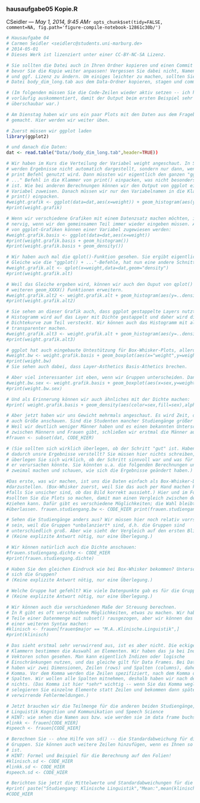 
<!-- Automatically generated by RStudio [12861c30b10411e1afa60800200c9a66] -->
### hausaufgabe05 Kopie.R
CSeidler --- *May 1, 2014, 9:45 AM*`r opts_chunk$set(tidy=FALSE, comment=NA, fig.path='figure-compile-notebook-12861c30b/')`
```r
# Hausaufgabe 04
# Carmen Seidler <seidlerc@students.uni-marburg.de>
# 2014-05-01
# Dieses Werk ist lizenziert unter einer CC-BY-NC-SA Lizenz.

# Sie sollten die Datei auch in Ihren Ordner kopieren und einen Commit machen, 
# bevor Sie die Kopie weiter anpassen! Vergessen Sie dabei nicht, Namen, Datum 
# und ggf. Lizenz zu ändern. Um einiges leichter zu machen, sollten Sie auch die
# Datei body_dim_long.tab aus dem Data-Ordner kopieren, stagen und commiten.

# (Im folgenden müssen Sie die Code-Zeilen wieder aktiv setzen -- ich habe sie
# vorläufig auskommentiert, damit der Output beim ersten Beispiel sehr
# überschaubar war.)

# Am Dienstag haben wir uns ein paar Plots mit den Daten aus dem Fragebogen
# gemacht. Hier werden wir weiter üben.

# Zuerst müssen wir ggplot laden
library(ggplot2)

# und danach die Daten:
dat <- read.table("Data//body_dim_long.tab",header=TRUE)) 

# Wir haben im Kurs die Verteilung der Variabel weight angeschaut. In Skripten
# werden Ergebnisse nicht automatich dargestellt, sondern nur dann, wenn ein
# print Befehl genutzt wird. Dann müssten wir eigentlich den ganzen "ggplot() +
# ..." Befehl in die Klammer von print() einpacken, was nicht besonders lesbar
# ist. Wie bei anderen Berechnungen können wir den Output von ggplot einer
# Variabel zuweisen. Danach müssen wir nur den Variabelnamen in die Klammer von
# print() einpacken.
#weight.grafik <- ggplot(data=dat,aes(x=weight)) + geom_histogram(aes(y=..density..),fill="white",color="black") + geom_density()
#print(weight.grafik)

# Wenn wir verschiedene Grafiken mit einem Datenzsatz machen möchten, ist es
# nervig, wenn wir den gemeinsamen Teil immer wieder eingeben müssen. Auch Teile
# von ggplot-Grafiken können einer Variabel zugewiesen werden:
#weight.grafik.basis <- ggplot(data=dat,aes(x=weight))
#print(weight.grafik.basis + geom_histogram())
#print(weight.grafik.basis + geom_density())

# Wir haben auch mal die qplot()-Funktion gesehen. Sie ergibt eigentlich das
# Gleiche wie die "ggplot() + ..."-Befehle, hat nun eine andere Schnittstelle. 
#weight.grafik.alt <- qplot(x=weight,data=dat,geom="density")
#print(weight.grafik.alt)

# Weil das Gleiche ergeben wird, können wir auch den Ouput von qplot() mit
# weiteren geom_XXXX() Funktionen erweitern. 
#weight.grafik.alt2 <- weight.grafik.alt + geom_histogram(aes(y=..density..),fill="white",color="black")
#print(weight.grafik.alt2)

# Sie sehen an dieser Grafik auch, dass ggplot gestappelte Layers nutzt -- das 
# Histogramm wird auf das Layer mit Dichte gestappelt und daher wird die 
# Dichtekurve zum Teil versteckt. Wir können auch das Histogramm mit alpha
# transparenter machen.
#weight.grafik.alt3 <- weight.grafik.alt + geom_histogram(aes(y=..density..),fill="white",color="black",alpha=0.65)
#print(weight.grafik.alt3)

# ggplot hat auch eingebaute Untestützung für Box-Whisker-Plots, allerdings sind x und y jetzt anders:
#weight.bw <- weight.grafik.basis + geom_boxplot(aes(x="weight",y=weight))
#print(weight.bw)
# Sie sehen auch dabei, dass Layer-Asthetics Basis-Athetics brechen. 

# Aber viel interessanter ist eben, wenn wir Gruppen unterscheiden. Dann können etwas machen wie BW-Plot nach Geschlecht:
#weight.bw.sex <- weight.grafik.basis + geom_boxplot(aes(x=sex,y=weight))
#print(weight.bw.sex)

# Und als Erinnerung können wir auch ähnliches mit der Dichte machen:
#print( weight.grafik.basis + geom_density(aes(color=sex,fill=sex),alpha=0.5) )

# Aber jetzt haben wir uns Gewicht mehrmals angeschaut. Es wird Zeit, dass uns
# auch Größe anschauen. Sind die Studenten mancher Studiengänge größer als die anderen?
# Weil wir deutlich weniger Männer haben und es einen bekannten Unterschied in der Größe 
# zwischen Männern und Frauen gibt, schließen wir erstmal die Männer aus:
#frauen <- subset(dat, CODE_HIER)

# (Sie sollten sich wirklich überlegen, ob der Schritt "gut" ist. Haben wir 
# dadurch unsre Ergebnisse verstellt? Sie müssen hier nichts schreiben, aber 
# überlegen Sie sich wirklich, ob der Schritt sinnvoll war und was für Probeme 
# er verursachen könnte. Sie könnten u.a. die folgenden Berechnungen und Plots
# zweimal machen und schauen, wie sich die Ergebnisse geändert haben.)

#Das erste, was wir machen, ist uns die Daten einfach als Box-Whisker-Diagramm 
#darzustellen. (Box-Whisker zuerst, weil Sie das auch per Hand machen könnten, 
#falls Sie unsicher sind, ob das Bild korrekt aussieht.) Hier und im Folgenden
#sollten Sie die Plots so machen, damit man einen Vergleich zwischen den Gruppen
#ziehen kann. Dafür gibt es verschiedene Möglichkeiten; die Wahl bleibt Ihnen
#überlassen. frauen.studiengang.bw <- CODE_HIER print(frauen.studiengang.bw)

# Sehen die Studiengänge anders aus? Wir müssen hier noch relativ vorrsichtig
# sein, weil die Gruppen *unbalanziert* sind, d.h. die Gruppen sind
# unterschiedlich groß. Aber wie sieht der Vergleich auf den ersten Blick aus?
# (Keine explizite Antwort nötig, nur eine Überlegung.)

# Wir können natürlich auch die Dichte anschauen:
#frauen.studiengang.dichte <- CODE_HIER
#print(frauen.studiengang.dichte)

# Haben Sie den gleichen Eindruck wie bei Box-Whisker bekommen? Unterscheiden
# sich die Gruppen?
# (Keine explizite Antwort nötig, nur eine Überlegung.)

# Welche Gruppe hat gefehlt? Wie viele Datenpunkte gab es für die Gruppe?
# (Keine explizite Antwort nötig, nur eine Überlegung.)

# Wir können auch die verschiedenen Maße der Streuung berechnen.
# In R gibt es oft verschiedene Möglichkeiten, etwas zu machen. Wir haben bisher
# Teile einer Datenmenge mit subset() rausgezogen, aber wir können das auch mit 
# einer weiteren Syntax machen:
#klinisch <- frauen[frauen$major == "M.A..Klinische.Linguistik",]
#print(klinisch)

# Das sieht erstmal sehr vervwirrend aus, ist es aber nicht. Die eckigen
# Klammern bestimmen die Auswahl an Elementen. Wir haben das ja bei Indizen in
# Vektoren schon gesehen. Man kann eigentlich Indizen oder logische
# Einschränkungen nutzen, und das gleiche gilt für Data Frames. Bei Data Frames
# haben wir zwei Dimensionen, Zeilen (rows) und Spalten (columns), daher das
# Komma. Vor dem Komma werden die Zeilen spezifiziert, nach dem Komma die
# Spalten. Wir wollen alle Spalten mitnehmen, deshalb haben wir nach dem Komma
# nichts. (Das Komma ist hier *sehr* wichtig -- wenn Sie das Komma weglassen,
# selegieren Sie einzelne Elemente statt Zeilen und bekommen dann später
# verwirrende Fehlermeldungen.) 

# Jetzt brauchen wir die Teilmenge für die anderen beiden Studiengänge, 
# Linguistik Kognition und Kommunikation und Speech Science
# HINT: wie sehen die Namen aus bzw. wie werden sie im data frame buchstabiert?
#linkk <- frauen[CODE_HIER]
#speech <- frauen[CODE_HIER] 

# Berechnen Sie -- ohne Hilfe von sd() -- die Standardabweichung für die Größe der drei 
# Gruppen. Sie können auch weitere Zeilen hinzufügen, wenn es Ihnen so leichter
# ist. 
# HINT: Formel und Beispiel für die Berechnung auf den Folien!
#klinisch.sd <- CODE_HIER
#linkk.sd <- CODE_HIER
#speech.sd <- CODE_HIER

# Berichten Sie jetzt die Mittelwerte und Standardabweichungen für die drei Gruppen. Die erste Gruppe steht hier als Muster:
#print( paste("Studiengang: Klinische Linguistik","Mean:",mean(klinisch$height),"SD:",klinisch.sd) )
#CODE_HIER


```
